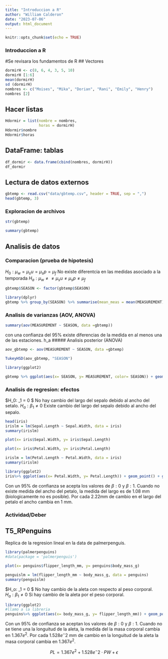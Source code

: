 ```yaml
---
title: "Introduccion a R"
author: "William Calderon"
date: "2023-07-06"
output: html_document
---
```


```r
knitr::opts_chunk$set(echo = TRUE)
```



### Introduccion a R

#Se revisara los fundamentos de R
## Vectores
```r
dormirH <- c(8, 6, 4, 3, 5, 10)
dormirH [1:6]
mean(dormirH)
sd (dormirH)
nombres <- c("Moises", "Mika", "Dorian", "Rani", "Emily", "Henry")
nombres [2]
```
## Hacer listas
```r
Hdormir = list(nombre = nombres,
               horas = dormirH)
Hdormir$nombre
Hdormir$horas
```
## DataFrame: tablas
```r
df_dormir <- data.frame(cbind(nombres, dormirH))
df_dormir
```
## Lectura de datos externos
```r
gbtemp <- read.csv("data/gbtemp.csv", header = TRUE, sep = ",")
head(gbtemp, 3)

```
### Exploracion de archivos

```r
str(gbtemp)
```


```r
summary(gbtemp)
```
## Analisis de datos
### Comparacion (prueba de hipotesis)
$H_0: \mu_w = \mu_su = \mu_sp = \mu_f$ No existe diferentcia en las medidas asociado a la temporada 
$H_a: \mu_w \neq \neq \mu_su \neq \mu_sp \neq \mu_f$
```r
gbtemp$SEASON <- factor(gbtemp$SEASON)

library(dplyr)
gbtemp %>% group_by(SEASON) %>% summarise(mean_meas = mean(MEASUREMENT))
```
### Analisis de varianzas (AOV, ANOVA)
```r
summary(aov(MEASUREMENT ~ SEASON, data =gbtemp))
```
con una confianza del 95% existe diferencias de la medida en al menos una de las estaciones. h_a
##### Analisis posterior (ANOVA)
```r
aov_gbtemp <- aov(MEASUREMENT ~ SEASON, data =gbtemp)

TukeyHSD(aov_gbtemp, "SEASON")
```
```r
library(ggplot2)

gbtemp %>% ggplot(aes(x= SEASON, y= MEASUREMENT, color= SEASON)) + geom_boxplot() + theme_classic()

```
### Analisis de regresion: efectos
$H_0: \beta_1 = 0 $ No hay cambio del largo del sepalo debido al ancho del setalo.
$H_a: \beta_1 \neq 0$ Existe cambio del largo del sepalo debido al ancho del sepalo.
```r
head(iris)
irislm = lm(Sepal.Length ~ Sepal.Width, data = iris)
summary(irislm)
```
```r
plot(x= iris$Sepal.Width, y= iris$Sepal.Length)
```

```r
plot(x= iris$Petal.Width, y= iris$Petal.Length)

irislm = lm(Petal.Length ~ Petal.Width, data = iris)
summary(irislm)
```
```r
library(ggplot2)
iris%>% ggplot(aes(x= Petal.Width, y= Petal.Length)) + geom_point() + geom_smooth(method = "lm") + theme_dark() + facet_grid(Species~., scales = "free")
```

Con un 95% de confianza se acepta los valores de $\beta:0$ y $\beta:1$. Cuando no existe medida del ancho del petalo, la medida del largo es de 1.08 mm (biologicamente no es posible). Por cada 2.22mm de cambio en el largo del petalo el ancho cambia en 1 mm. 

### Actividad/Deber
## T5_RPenguins
Replica de la regresion lineal en la data de palmerpenguis.
```r
library(palmerpenguins)
#data(package = 'palmerpenguis')

plot(x= penguins$flipper_length_mm, y= penguins$body_mass_g)

penguislm = lm(flipper_length_mm ~ body_mass_g, data = penguins)
summary(penguislm)
```
$H_o: \beta_1 = 0 $ No hay cambio de la aleta con respecto al peso corporal.
$H_a: \beta_1 \neq 0$ Si hay cambio de la aleta por el peso corporal.

```r
library(ggplot2)
#llamo a la libreria 
penguins%>% ggplot(aes(x= body_mass_g, y= flipper_length_mm)) + geom_point() + geom_smooth(method = "lm") + theme_classic()
```

Con un 95% de confianza se aceptan los valores de $\beta:0$ y $\beta:1$. 
Cuando no se tiene una la longuitud de la aleta, la medida del la masa corporal cambia en $1.367e^2$. Por cada $1.528e^-2$ mm de cambio en la longuitud de la aleta la masa corporal cambia en $1.367e^2$.

$$ PL = 1.367e^2 + 1.528e^-2 \cdot PW + \epsilon$$ 

